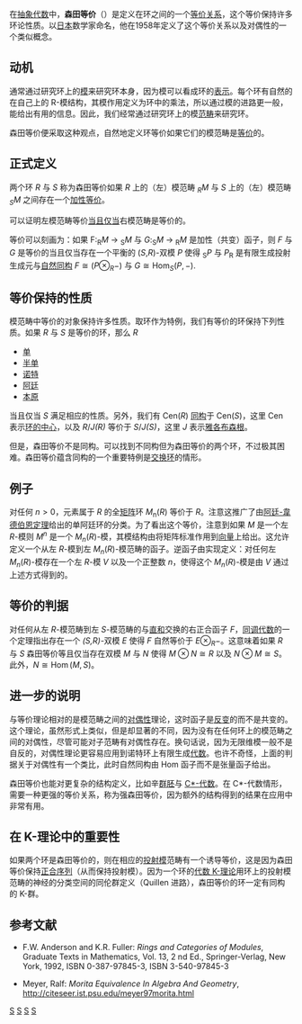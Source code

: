 在[[抽象代数|抽象代数]]中，'''森田等价'''（{{lang|en|Morita equivalence}}）是定义在环之间的一个[[等价关系|等价关系]]，这个等价保持许多环论性质。以[[日本|日本]]数学家{{le|森田纪一|Kiiti Morita}}命名，他在1958年定义了这个等价关系以及对偶性的一个类似概念。

== 动机 ==
通常通过研究环上的[[模|模]]来研究环本身，因为模可以看成环的[[表示论|表示]]。每个环有自然的在自己上的 R-模结构，其模作用定义为环中的乘法，所以通过模的进路更一般，能给出有用的信息。因此，我们经常通过研究环上的模[[范畴_(数学)|范畴]]来研究环。

森田等价便采取这种观点，自然地定义环等价如果它们的模范畴是[[范畴的等价|等价]]的。

== 正式定义 ==
两个环 ''R'' 与 ''S'' 称为森田等价如果 ''R'' 上的（左）模范畴 <sub>''R''</sub>''M'' 与 ''S'' 上的（左）模范畴 <sub>''S''</sub>''M'' 之间存在一个[[加性函子|加性等价]]。

可以证明左模范畴等价[[当且仅当|当且仅当]]右模范畴是等价的。

等价可以刻画为：如果 F:<sub>R</sub>''M'' <math>\to</math> <sub>S</sub>''M'' 与 ''G'':<sub>S</sub>''M'' <math>\to</math> <sub>R</sub>''M'' 是加性（共变）函子，则 ''F'' 与 ''G'' 是等价的当且仅当存在一个平衡的 (''S'',''R'')-双模 ''P'' 使得 <sub>S</sub>''P'' 与 ''P''<sub>R</sub> 是有限生成投射生成元与[[自然变换|自然同构]] <math> F \cong (P \otimes_R -)</math> 与 <math>G \cong \operatorname{Hom}_S(P,-) .</math>

== 等价保持的性质 ==
模范畴中等价的对象保持许多性质。取环作为特例，我们有等价的环保持下列性质。如果 ''R'' 与 ''S'' 是等价的环，那么 ''R''
*[[单环|单]]
*[[半单环|半单]]
*[[诺特环|诺特]]
*[[阿廷环|阿廷]]
*[[本原环|本原]]
当且仅当 ''S'' 满足相应的性质。另外，我们有 Cen(''R'') [[同构|同构]]于 Cen(''S'')，这里 Cen 表示[[环的中心|环的中心]]，以及 ''R''/''J(R)'' 等价于 ''S''/''J(S)''，这里 ''J'' 表示[[雅各布森根|雅各布森根]]。

但是，森田等价不是同构。可以找到不同构但为森田等价的两个环，不过极其困难。森田等价蕴含同构的一个重要特例是[[交换环|交换环]]的情形。

== 例子 ==
对任何 <math>n > 0</math>，元素属于 ''R'' 的全[[矩阵|矩阵]]环 ''M''<sub>n</sub>(''R'') 等价于 ''R''。注意这推广了由[[阿廷-韋德伯恩定理|阿廷-韋德伯恩定理]]给出的单阿廷环的分类。为了看出这个等价，注意到如果 <math>M</math> 是一个左 ''R''-模则 <math>M^n</math> 是一个 <math>M_n(R)</math>-模，其模结构由将矩阵标准作用到[[向量|向量]]上给出。这允许定义一个从左 ''R''-模到左 <math>M_n(R)</math>-模范畴的函子。逆函子由实现定义：对任何左 <math>M_n(R)</math>-模存在一个左 ''R''-模 ''V'' 以及一个正整数 ''n''，使得这个 <math>M_n(R)</math>-模是由 ''V'' 通过上述方式得到的。

== 等价的判据 ==
对任何从左 ''R''-模范畴到左 ''S''-模范畴的与[[直和|直和]]交换的右正合函子 ''F''，[[同调代数|同调代数]]的一个定理指出存在一个 ''(S,R)''-双模 ''E'' 使得 ''F'' 自然等价于 <math>E \otimes_R -</math>。这意味着如果 ''R'' 与 ''S'' 森田等价等且仅当存在双模 ''M'' 与 ''N'' 使得 <math>M \otimes N \cong R</math> 以及 <math>N \otimes M \cong S</math>。此外，<math>N \cong \operatorname{Hom}(M,S)</math>。

== 进一步的说明 ==
与等价理论相对的是模范畴之间的[[对偶范畴|对偶性]]理论，这时函子是[[反边函子|反变]]的而不是共变的。这个理论，虽然形式上类似，但是却显著的不同，因为没有在任何环上的模范畴之间的对偶性，尽管可能对子范畴有对偶性存在。换句话说，因为无限维模一般不是自反的，对偶性理论更容易应用到诺特环上有限生成[[代数_(环论)|代数]]。也许不奇怪，上面的判据关于对偶性有一个类比，此时自然同构由 Hom 函子而不是张量函子给出。

森田等价也能对更复杂的结构定义，比如辛[[群胚|群胚]]与 [[C*-代数|C*-代数]]。在 C*-代数情形，需要一种更强的等价关系，称为强森田等价，因为额外的结构得到的结果在应用中非常有用。

== 在 K-理论中的重要性 ==
如果两个环是森田等价的，则在相应的[[投射模|投射模]]范畴有一个诱导等价，这是因为森田等价保持[[正合序列|正合序列]]（从而保持投射模）。因为一个环的[[代数_K-理论|代数 K-理论]]用环上的投射模范畴的神经的分类空间的同伦群定义（Quillen 进路），森田等价的环一定有同构的 K-群。

==参考文献==
* F.W. Anderson and K.R. Fuller: ''Rings and Categories of Modules'', Graduate Texts in Mathematics, Vol. 13, 2 nd Ed., Springer-Verlag, New York, 1992, ISBN 0-387-97845-3, ISBN 3-540-97845-3

* Meyer, Ralf: ''Morita Equivalence In Algebra And Geometry'', http://citeseer.ist.psu.edu/meyer97morita.html

[[Category:模论|S]]
[[Category:环论|S]]
[[Category:伴随函子|S]]
[[Category:对偶理论|S]]